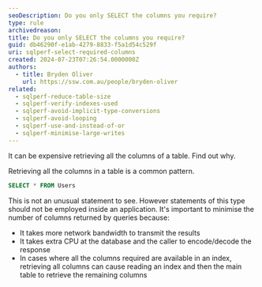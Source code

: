 ```yaml
---
seoDescription: Do you only SELECT the columns you require?
type: rule
archivedreason:
title: Do you only SELECT the columns you require?
guid: db46290f-e1ab-4279-8833-f5a1d54c529f
uri: sqlperf-select-required-columns
created: 2024-07-23T07:26:54.0000000Z
authors:
  - title: Bryden Oliver
    url: https://ssw.com.au/people/bryden-oliver
related:
  - sqlperf-reduce-table-size
  - sqlperf-verify-indexes-used
  - sqlperf-avoid-implicit-type-conversions
  - sqlperf-avoid-looping
  - sqlperf-use-and-instead-of-or
  - sqlperf-minimise-large-writes
---
```


It can be expensive retrieving all the columns of a table. Find out why.
<youtubeEmbed url="https://www.youtube.com/embed/K5L1Dc_nUL8" description="Video: SELECT only the columns you want ✨ | Bryden Oliver (4 min)" />

Retrieving all the columns in a table is a common pattern.

```sql
SELECT * FROM Users
```

This is not an unusual statement to see. However statements of this type should not be employed inside an application. It's important to minimise the number of columns returned by queries because:

* It takes more network bandwidth to transmit the results
* It takes extra CPU at the database and the caller to encode/decode the response
* In cases where all the columns required are available in an index, retrieving all columns can cause reading an index and then the main table to retrieve the remaining columns